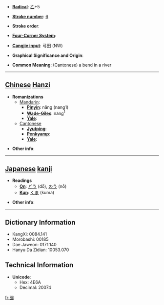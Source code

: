 * '''[[Wiktionary:Chinese radical index| Radical]]''': [[Wiktionary:Chinese radical index 乙|乙]]+5

* '''[[Wiktionary:Chinese total strokes index|Stroke number]]''': [[Wiktionary:Chinese total strokes index 6|6]]

* '''Stroke order''': 

* '''[[Wiktionary:Chinese four corner index|Four-Corner System]]''': 

* '''[[Wiktionary:Chinese Cangjie index|Cangjie input]]''': 弓田 (NW)

* '''Graphical Significance and Origin''': 

* '''Common Meaning''': (Cantonese) a bend in a river

----

== [[Chinese]] [[Hanzi]] ==

* '''Romanizations'''
** [[Mandarin]]:
*** '''[[Pinyin]]''': nāng (nang1)
*** '''[[Wade-Giles]]''': nang<sup>1</sup>
*** '''[[Yale]]''': 
**[[Cantonese]]
***'''[[Jyutping]]''':
***'''[[Penkyamp]]''': 
***'''[[Yale]]''': 

* '''Other info''': 

----

== [[Japanese]] [[kanji]] ==

* '''Readings'''
** '''[[On]]''': [[どう]] (dō), [[のう]] (nō)
** '''[[Kun]]''': [[くま]] (kuma)

* '''Other info''':  

----

== Dictionary Information ==

* KangXi: 0084.141
* Morobashi: 00185
* Dae Jaweon: 0171.140
* Hanyu Da Zidian: 10053.070

== Technical Information ==

* '''Unicode''':
** Hex: 4E6A
** Decimal: 20074

[[fr:乪]]